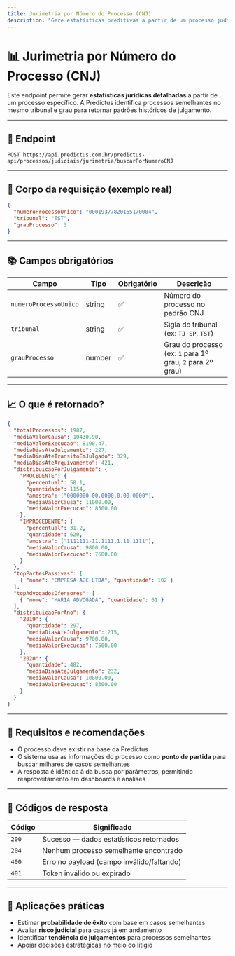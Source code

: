 ```yaml
---
title: Jurimetria por Número do Processo (CNJ)
description: "Gere estatísticas preditivas a partir de um processo judicial específico, com base em dados semelhantes julgados no mesmo tribunal e grau."
---
```


# 📊 Jurimetria por Número do Processo (CNJ)

Este endpoint permite gerar **estatísticas jurídicas detalhadas** a partir de um processo específico. A Predictus identifica processos semelhantes no mesmo tribunal e grau para retornar padrões históricos de julgamento.

---

## 🔗 Endpoint

```
POST https://api.predictus.com.br/predictus-api/processos/judiciais/jurimetria/buscarPorNumeroCNJ
```

---

## 🧾 Corpo da requisição (exemplo real)

```json
{
  "numeroProcessoUnico": "00019377820165170004",
  "tribunal": "TST",
  "grauProcesso": 3
}
```

---

## 📚 Campos obrigatórios

| Campo                 | Tipo    | Obrigatório | Descrição                                                  |
|-----------------------|---------|-------------|-------------------------------------------------------------|
| `numeroProcessoUnico` | string  | ✅          | Número do processo no padrão CNJ                           |
| `tribunal`            | string  | ✅          | Sigla do tribunal (ex: `TJ-SP`, `TST`)                     |
| `grauProcesso`        | number  | ✅          | Grau do processo (ex: `1` para 1º grau, `2` para 2º grau)  |

---

## 📈 O que é retornado?

```json
{
  "totalProcessos": 1987,
  "mediaValorCausa": 10430.90,
  "mediaValorExecucao": 8190.47,
  "mediaDiasAteJulgamento": 227,
  "mediaDiasAteTransitoEmJulgado": 329,
  "mediaDiasAteArquivamento": 421,
  "distribuicaoPorJulgamento": {
    "PROCEDENTE": {
      "percentual": 58.1,
      "quantidade": 1154,
      "amostra": ["0000000-00.0000.0.00.0000"],
      "mediaValorCausa": 11000.00,
      "mediaValorExecucao": 8500.00
    },
    "IMPROCEDENTE": {
      "percentual": 31.2,
      "quantidade": 620,
      "amostra": ["1111111-11.1111.1.11.1111"],
      "mediaValorCausa": 9800.00,
      "mediaValorExecucao": 7600.00
    }
  },
  "topPartesPassivas": [
    { "nome": "EMPRESA ABC LTDA", "quantidade": 102 }
  ],
  "topAdvogadosOfensores": [
    { "nome": "MARIA ADVOGADA", "quantidade": 61 }
  ],
  "distribuicaoPorAno": {
    "2019": {
      "quantidade": 297,
      "mediaDiasAteJulgamento": 215,
      "mediaValorCausa": 9700.00,
      "mediaValorExecucao": 7500.00
    },
    "2020": {
      "quantidade": 482,
      "mediaDiasAteJulgamento": 232,
      "mediaValorCausa": 10800.00,
      "mediaValorExecucao": 8300.00
    }
  }
}
```

---

## 📌 Requisitos e recomendações

- O processo deve existir na base da Predictus
- O sistema usa as informações do processo como **ponto de partida** para buscar milhares de casos semelhantes
- A resposta é idêntica à da busca por parâmetros, permitindo reaproveitamento em dashboards e análises

---

## 🧾 Códigos de resposta

| Código | Significado                            |
|--------|-----------------------------------------|
| `200`  | Sucesso — dados estatísticos retornados |
| `204`  | Nenhum processo semelhante encontrado   |
| `400`  | Erro no payload (campo inválido/faltando)|
| `401`  | Token inválido ou expirado              |

---

## 🧠 Aplicações práticas

- Estimar **probabilidade de êxito** com base em casos semelhantes
- Avaliar **risco judicial** para casos já em andamento
- Identificar **tendência de julgamentos** para processos semelhantes
- Apoiar decisões estratégicas no meio do litígio
